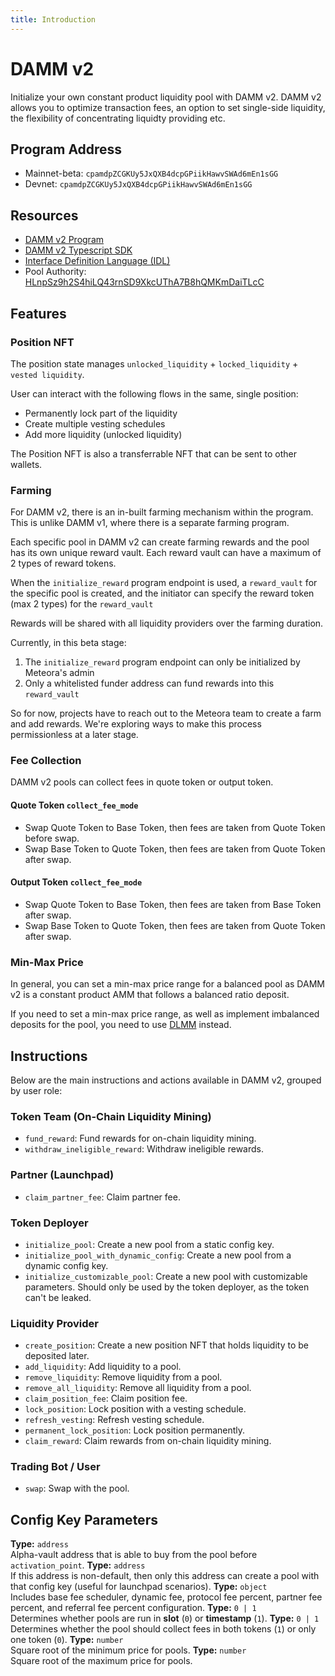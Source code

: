```yaml
---
title: Introduction
---
```


# DAMM v2

Initialize your own constant product liquidity pool with DAMM v2. DAMM v2 allows you to optimize transaction fees, an option to set single-side liquidity, the flexibility of concentrating liquidty providing etc.

## Program Address

- Mainnet-beta: `cpamdpZCGKUy5JxQXB4dcpGPiikHawvSWAd6mEn1sGG`
- Devnet: `cpamdpZCGKUy5JxQXB4dcpGPiikHawvSWAd6mEn1sGG`

## Resources

- [DAMM v2 Program](https://github.com/MeteoraAg/damm-v2)
- [DAMM v2 Typescript SDK](https://github.com/MeteoraAg/damm-v2-sdk)
- [Interface Definition Language (IDL)](https://github.com/MeteoraAg/damm-v2-sdk/blob/main/src/idl/cp_amm.json)
- Pool Authority: [HLnpSz9h2S4hiLQ43rnSD9XkcUThA7B8hQMKmDaiTLcC](https://solscan.io/account/HLnpSz9h2S4hiLQ43rnSD9XkcUThA7B8hQMKmDaiTLcC)

## Features

### Position NFT

The position state manages `unlocked_liquidity` + `locked_liquidity` + `vested liquidity`. 

User can interact with the following flows in the same, single position:

- Permanently lock part of the liquidity
- Create multiple vesting schedules
- Add more liquidity (unlocked liquidity)

The Position NFT is also a transferrable NFT that can be sent to other wallets.

### Farming

For DAMM v2, there is an in-built farming mechanism within the program. This is unlike DAMM v1, where there is a separate farming program.

Each specific pool in DAMM v2 can create farming rewards and the pool has its own unique reward vault. Each reward vault can have a maximum of 2 types of reward tokens. 

When the `initialize_reward` program endpoint is used, a `reward_vault` for the specific pool is created, and the initiator can specify the reward token (max 2 types) for the `reward_vault` 

Rewards will be shared with all liquidity providers over the farming duration.

Currently, in this beta stage:
1. The `initialize_reward` program endpoint can only be initialized by Meteora's admin
2. Only a whitelisted funder address can fund rewards into this `reward_vault` 

So for now, projects have to reach out to the Meteora team to create a farm and add rewards. We're exploring ways to make this process permissionless at a later stage.

### Fee Collection

DAMM v2 pools can collect fees in quote token or output token.

#### Quote Token `collect_fee_mode`

- Swap Quote Token to Base Token, then fees are taken from Quote Token before swap.
- Swap Base Token to Quote Token, then fees are taken from Quote Token after swap.

#### Output Token `collect_fee_mode`

- Swap Quote Token to Base Token, then fees are taken from Base Token after swap.
- Swap Base Token to Quote Token, then fees are taken from Quote Token after swap.

### Min-Max Price

In general, you can set a min-max price range for a balanced pool as DAMM v2 is a constant product AMM that follows a balanced ratio deposit.

If you need to set a min-max price range, as well as implement imbalanced deposits for the pool, you need to use [DLMM](/overview/products/dlmm/1-what-is-dlmm.mdx) instead.

## Instructions

Below are the main instructions and actions available in DAMM v2, grouped by user role:

### Token Team (On-Chain Liquidity Mining)
- `fund_reward`: Fund rewards for on-chain liquidity mining.
- `withdraw_ineligible_reward`: Withdraw ineligible rewards.

### Partner (Launchpad)
- `claim_partner_fee`: Claim partner fee.

### Token Deployer
- `initialize_pool`: Create a new pool from a static config key.
- `initialize_pool_with_dynamic_config`: Create a new pool from a dynamic config key.
- `initialize_customizable_pool`: Create a new pool with customizable parameters. Should only be used by the token deployer, as the token can't be leaked.

### Liquidity Provider
- `create_position`: Create a new position NFT that holds liquidity to be deposited later.
- `add_liquidity`: Add liquidity to a pool.
- `remove_liquidity`: Remove liquidity from a pool.
- `remove_all_liquidity`: Remove all liquidity from a pool.
- `claim_position_fee`: Claim position fee.
- `lock_position`: Lock position with a vesting schedule.
- `refresh_vesting`: Refresh vesting schedule.
- `permanent_lock_position`: Lock position permanently.
- `claim_reward`: Claim rewards from on-chain liquidity mining.

### Trading Bot / User
- `swap`: Swap with the pool.

## Config Key Parameters 

<CardGroup>
  <Card title="vault_config_key">
    <b>Type:</b> <code>address</code><br/>
    Alpha-vault address that is able to buy from the pool before <code>activation_point</code>.
  </Card>
  <Card title="pool_creator_authority">
    <b>Type:</b> <code>address</code><br/>
    If this address is non-default, then only this address can create a pool with that config key (useful for launchpad scenarios).
  </Card>
  <Card title="pool_fees">
    <b>Type:</b> <code>object</code><br/>
    Includes base fee scheduler, dynamic fee, protocol fee percent, partner fee percent, and referral fee percent configuration.
  </Card>
  <Card title="activation_type">
    <b>Type:</b> <code>0 | 1</code><br/>
    Determines whether pools are run in <b>slot</b> (<code>0</code>) or <b>timestamp</b> (<code>1</code>).
  </Card>
  <Card title="collect_fee_mode">
    <b>Type:</b> <code>0 | 1</code><br/>
    Determines whether the pool should collect fees in both tokens (<code>1</code>) or only one token (<code>0</code>).
  </Card>
  <Card title="sqrt_min_price">
    <b>Type:</b> <code>number</code><br/>
    Square root of the minimum price for pools.
  </Card>
  <Card title="sqrt_max_price">
    <b>Type:</b> <code>number</code><br/>
    Square root of the maximum price for pools.
  </Card>
</CardGroup>